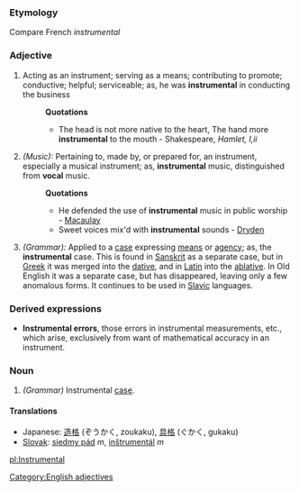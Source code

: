 ===Etymology===
Compare French ''instrumental''
===Adjective===
#Acting as an instrument; serving as a means; contributing to promote; conductive; helpful; serviceable; as, he was '''instrumental''' in conducting the business 
#:'''Quotations'''
#:*The head is not more native to the heart, The hand more '''instrumental''' to the mouth - Shakespeare, ''Hamlet, I,ii''
#''(Music):'' Pertaining to, made by, or prepared for, an instrument, especially a musical instrument; as, '''instrumental''' music, distinguished from '''vocal''' music.  
#:'''Quotations'''
#:*He defended the use of '''instrumental''' music in public worship - [[Macaulay]]
#:*Sweet voices mix'd with '''instrumental''' sounds - [[Dryden]]
#''(Grammar):'' Applied to a [[case]] expressing [[means]] or [[agency]]; as, the '''instrumental''' case. This is found in [[Sanskrit]] as a separate case, but in [[Greek]] it was merged into the [[dative]], and in [[Latin]] into the [[ablative]]. In Old English it was a separate case, but has disappeared, leaving only a few anomalous forms. It continues to be used in [[Slavic]] languages.
===Derived expressions===
*'''Instrumental errors''', those errors in instrumental measurements, etc., which arise, exclusively from want of mathematical accuracy in an instrument.
===Noun===
#''(Grammar)'' Instrumental [[case]].
====Translations====
*Japanese: [[造格]] (ぞうかく, zoukaku), [[具格]] (ぐかく, gukaku)
*[[Slovak]]: [[siedmy pád]] ''m'', [[inštrumentál]] ''m''

[[Category:English adjectives]]

[[pl:Instrumental]]